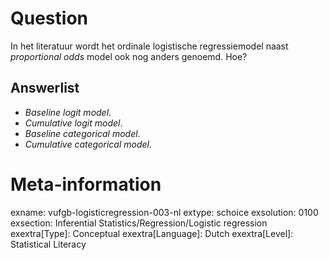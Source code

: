 Question
========
In het literatuur wordt het ordinale logistische regressiemodel naast *proportional odds* model ook nog anders genoemd. Hoe?

Answerlist
----------
* *Baseline logit model*.
* *Cumulative logit model*.
* *Baseline categorical model*.
* *Cumulative categorical model*.

Meta-information
================
exname: vufgb-logisticregression-003-nl
extype: schoice
exsolution: 0100
exsection: Inferential Statistics/Regression/Logistic regression
exextra[Type]: Conceptual
exextra[Language]: Dutch
exextra[Level]: Statistical Literacy

